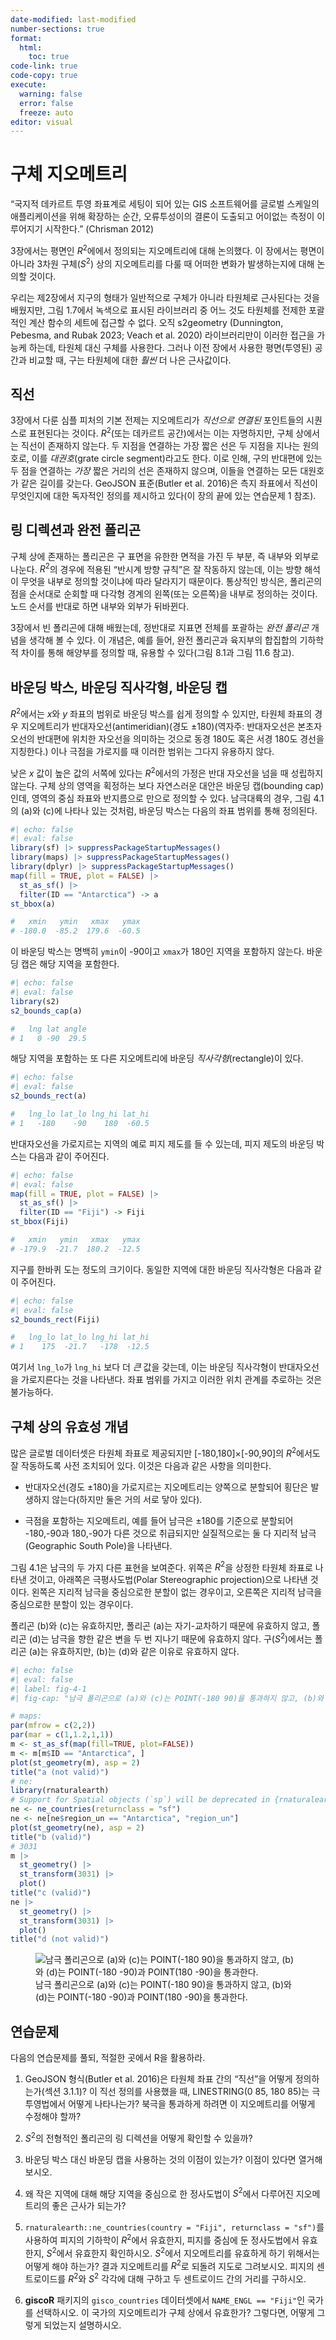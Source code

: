 ```yaml
---
date-modified: last-modified
number-sections: true
format: 
  html: 
    toc: true
code-link: true
code-copy: true
execute: 
  warning: false
  error: false
  freeze: auto
editor: visual
---
```


# 구체 지오메트리 {#sec-spherical}

"국지적 데카르트 투영 좌표계로 세팅이 되어 있는 GIS 소프트웨어를 글로벌 스케일의 애플리케이션을 위해 확장하는 순간, 오류투성이의 결론이 도출되고 어이없는 측정이 이루어지기 시작한다." (Chrisman 2012)

3장에서는 평면인 $R^2$에에서 정의되는 지오메트리에 대해 논의했다. 이 장에서는 평면이 아니라 3차원 구체($S^2$) 상의 지오메트리를 다룰 때 어떠한 변화가 발생하는지에 대해 논의할 것이다.

우리는 제2장에서 지구의 형태가 일반적으로 구체가 아니라 타원체로 근사된다는 것을 배웠지만, 그림 1.7에서 녹색으로 표시된 라이브러리 중 어느 것도 타원체를 전제한 포괄적인 계산 함수의 세트에 접근할 수 없다. 오직 s2geometry (Dunnington, Pebesma, and Rubak 2023; Veach et al. 2020) 라이브러리만이 이러한 접근을 가능케 하는데, 타원체 대신 구체를 사용한다. 그러나 이전 장에서 사용한 평면(투영된) 공간과 비교할 때, 구는 타원체에 대한 *훨씬* 더 나은 근사값이다.

## 직선

3장에서 다룬 심플 피처의 기본 전제는 지오메트리가 *직선으로 연결된* 포인트들의 시퀀스로 표현된다는 것이다. $R^2$(또는 데카르트 공간)에서는 이는 자명하지만, 구체 상에서는 직선이 존재하지 않는다. 두 지점을 연결하는 가장 짧은 선은 두 지점을 지나는 원의 호로, 이를 *대권호*(grate circle segment)라고도 한다. 이로 인해, 구의 반대편에 있는 두 점을 연결하는 *가장* 짧은 거리의 선은 존재하지 않으며, 이들을 연결하는 모든 대원호가 같은 길이를 갖는다. GeoJSON 표준(Butler et al. 2016)은 측지 좌표에서 직선이 무엇인지에 대한 독자적인 정의를 제시하고 있다(이 장의 끝에 있는 연습문제 1 참조).

## 링 디렉션과 완전 폴리곤

구체 상에 존재하는 폴리곤은 구 표면을 유한한 면적을 가진 두 부분, 즉 내부와 외부로 나눈다. $R^2$의 경우에 적용된 "반시계 방향 규칙"은 잘 작동하지 않는데, 이는 방향 해석이 무엇을 내부로 정의할 것이냐에 따라 달라지기 때문이다. 통상적인 방식은, 폴리곤의 점을 순서대로 순회할 때 다각형 경계의 왼쪽(또는 오른쪽)을 내부로 정의하는 것이다. 노드 순서를 반대로 하면 내부와 외부가 뒤바뀐다.

3장에서 빈 폴리곤에 대해 배웠는데, 정반대로 지표면 전체를 포괄하는 *완전 폴리곤* 개념을 생각해 볼 수 있다. 이 개념은, 예를 들어, 완전 폴리곤과 육지부의 합집합의 기하학적 차이를 통해 해양부를 정의할 때, 유용할 수 있다(그림 8.1과 그림 11.6 참고).

## 바운딩 박스, 바운딩 직사각형, 바운딩 캡

$R^2$에서는 $x$와 $y$ 좌표의 범위로 바운딩 박스를 쉽게 정의할 수 있지만, 타원체 좌표의 경우 지오메트리가 반대자오선(antimeridian)(경도 $\pm 180$)(역자주: 반대자오선은 본초자오선의 반대편에 위치한 자오선을 의미하는 것으로 동경 180도 혹은 서경 180도 경선을 지칭한다.) 이나 극점을 가로지를 때 이러한 범위는 그다지 유용하지 않다.

낮은 $x$ 값이 높은 값의 서쪽에 있다는 $R^2$에서의 가정은 반대 자오선을 넘을 때 성립하지 않는다. 구체 상의 영역을 획정하는 보다 자연스러운 대안은 바운딩 캡(bounding cap)인데, 영역의 중심 좌표와 반지름으로 만으로 정의할 수 있다. 남극대륙의 경우, 그림 4.1의 (a)와 (c)에 나타나 있는 것처럼, 바운딩 박스는 다음의 좌표 범위를 통해 정의된다.

```r
#| echo: false
#| eval: false
library(sf) |> suppressPackageStartupMessages()
library(maps) |> suppressPackageStartupMessages()
library(dplyr) |> suppressPackageStartupMessages()
map(fill = TRUE, plot = FALSE) |>
  st_as_sf() |>
  filter(ID == "Antarctica") -> a
st_bbox(a)
```

``` r
#   xmin   ymin   xmax   ymax 
# -180.0  -85.2  179.6  -60.5
```

이 바운딩 박스는 명백히 `ymin`이 -90이고 `xmax`가 180인 지역을 포함하지 않는다. 바운딩 캡은 해당 지역을 포함한다.

```r
#| echo: false
#| eval: false
library(s2)
s2_bounds_cap(a)
```

``` r
#   lng lat angle
# 1   0 -90  29.5
```

해당 지역을 포함하는 또 다른 지오메트리에 바운딩 *직사각형*(rectangle)이 있다.

```r
#| echo: false
#| eval: false
s2_bounds_rect(a)
```

``` r
#   lng_lo lat_lo lng_hi lat_hi
# 1   -180    -90    180  -60.5
```

반대자오선을 가로지르는 지역의 예로 피지 제도를 들 수 있는데, 피지 제도의 바운딩 박스는 다음과 같이 주어진다.

```r
#| echo: false
#| eval: false
map(fill = TRUE, plot = FALSE) |>
  st_as_sf() |>
  filter(ID == "Fiji") -> Fiji
st_bbox(Fiji)
```

``` r
#   xmin   ymin   xmax   ymax 
# -179.9  -21.7  180.2  -12.5
```

지구를 한바퀴 도는 정도의 크기이다. 동일한 지역에 대한 바운딩 직사각형은 다음과 같이 주어진다.

```r
#| echo: false
#| eval: false
s2_bounds_rect(Fiji)
```

``` r
#   lng_lo lat_lo lng_hi lat_hi
# 1    175  -21.7   -178  -12.5
```

여기서 `lng_lo`가 `lng_hi` 보다 더 *큰* 값을 갖는데, 이는 바운딩 직사각형이 반대자오선을 가로지른다는 것을 나타낸다. 좌표 범위를 가지고 이러한 위치 관계를 추로하는 것은 불가능하다.

## 구체 상의 유효성 개념

많은 글로벌 데이터셋은 타원체 좌표로 제공되지만 \[-180,180\]$\times$\[-90,90\]의 $R^2$에서도 잘 작동하도록 사전 조치되어 있다. 이것은 다음과 같은 사항을 의미한다.

-   반대자오선(경도 $\pm 180$)을 가로지르는 지오메트리는 양쪽으로 분할되어 횡단은 발생하지 않는다(하지만 둘은 거의 서로 닿아 있다).

-   극점을 포함하는 지오메트리, 예를 들어 남극은 $\pm 180$를 기준으로 분할되어 -180,-90과 180,-90가 다른 것으로 취급되지만 실질적으로는 둘 다 지리적 남극(Geographic South Pole)을 나타낸다.

그림 4.1은 남극의 두 가지 다른 표현을 보여준다. 위쪽은 $R^2$을 상정한 타원체 좌표로 나타낸 것이고, 아래쪽은 극평사도법(Polar Stereographic projection)으로 나타낸 것이다. 왼쪽은 지리적 남극을 중심으로한 분할이 없는 경우이고, 오른쪽은 지리적 남극을 중심으로한 분할이 있는 경우이다.

폴리곤 (b)와 (c)는 유효하지만, 폴리곤 (a)는 자기-교차하기 때문에 유효하지 않고, 폴리곤 (d)는 남극을 향한 같은 변을 두 번 지나기 때문에 유효하지 않다. 구($S^2$)에서는 폴리곤 (a)는 유효하지만, (b)는 (d)와 같은 이유로 유효하지 않다.

```r
#| echo: false
#| eval: false
#| label: fig-4-1
#| fig-cap: "남극 폴리곤으로 (a)와 (c)는 POINT(-180 90)을 통과하지 않고, (b)와 (d)는 POINT(-180 -90)과 POINT(180 -90)을 통과한다."

# maps:
par(mfrow = c(2,2))
par(mar = c(1,1.2,1,1))
m <- st_as_sf(map(fill=TRUE, plot=FALSE))
m <- m[m$ID == "Antarctica", ]
plot(st_geometry(m), asp = 2)
title("a (not valid)")
# ne:
library(rnaturalearth)
# Support for Spatial objects (`sp`) will be deprecated in {rnaturalearth} and will be removed in a future release of the package. Please use `sf` objects with {rnaturalearth}. For example: `ne_download(returnclass = 'sf')`
ne <- ne_countries(returnclass = "sf")
ne <- ne[ne$region_un == "Antarctica", "region_un"]
plot(st_geometry(ne), asp = 2)
title("b (valid)")
# 3031
m |>
  st_geometry() |>
  st_transform(3031) |>
  plot()
title("c (valid)")
ne |>
  st_geometry() |>
  st_transform(3031) |>
  plot()
title("d (not valid)")
```

![남극 폴리곤으로 (a)와 (c)는 POINT(-180 90)을 통과하지 않고, (b)와 (d)는 POINT(-180 -90)과 POINT(180 -90)을 통과한다.](https://r-spatial.org/book/04-Spherical_files/figure-html/fig-antarctica-1.png){#fig-4-1}

## 연습문제

다음의 연습문제를 풀되, 적절한 곳에서 R을 활용하라.

1.  GeoJSON 형식(Butler et al. 2016)은 타원체 좌표 간의 "직선"을 어떻게 정의하는가(섹션 3.1.1)? 이 직선 정의를 사용했을 때, LINESTRING(0 85, 180 85)는 극투영법에서 어떻게 나타나는가? 북극을 통과하게 하려면 이 지오메트리를 어떻게 수정해야 할까?

2.  $S^2$의 전형적인 폴리곤의 링 디렉션을 어떻게 확인할 수 있을까?

3.  바운딩 박스 대신 바운딩 캡을 사용하는 것의 이점이 있는가? 이점이 있다면 열거해 보시오.

4.  왜 작은 지역에 대해 해당 지역을 중심으로 한 정사도법이 $S^2$에서 다루어진 지오메트리의 좋은 근사가 되는가?

5.  `rnaturalearth::ne_countries(country = "Fiji", returnclass = "sf")`를 사용하여 피지의 기하학이 $R^2$에서 유효한지, 피지를 중심에 둔 정사도법에서 유효한지, $S^2$에서 유효한지 확인하시오. $S^2$에서 지오메트리를 유효하게 하기 위해서는 어떻게 해야 하는가? 결과 지오메트리를 $R^2$로 되돌려 지도로 그려보시오. 피지의 센트로이드를 $R^2$와 $S^2$ 각각에 대해 구하고 두 센트로이드 간의 거리를 구하시오.

6.  **giscoR** 패키지의 `gisco_countries` 데이터셋에서 `NAME_ENGL == "Fiji"`인 국가를 선택하시오. 이 국가의 지오메트리가 구체 상에서 유효한가? 그렇다면, 어떻게 그렇게 되었는지 설명하시오.
